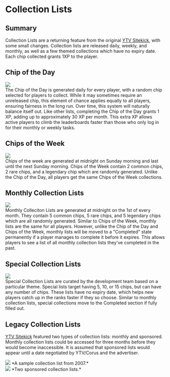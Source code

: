 # Collection Lists

## Summary
Collection Lists are a returning feature from the original [YTV Sitekick](/docs/YTV/Sitekick/), with some small changes.  Collection lists are released daily, weekly, and monthly, as well as a few themed collections which have no expiry date.  Each chip collected grants 1XP to the player.



## Chip of the Day
<div class="text--center"> 
  <img src="/img/wiki/features/collection_lists/chip_of_the_day.png"/> 
</div>
The Chip of the Day is generated daily for every player, with a random chip selected for players to collect. While it may sometimes require an unreleased chip, this element of chance applies equally to all players, ensuring fairness in the long run. Over time, this system will naturally balance itself out. Like other lists, completing the Chip of the Day grants 1 XP, adding up to approximately 30 XP per month. This extra XP allows active players to climb the leaderboards faster than those who only log in for their monthly or weekly tasks.

## Chips of the Week
<div class="text--center"> 
  <img src="/img/wiki/features/collection_lists/chips_of_the_week.png"/> 
</div>
Chips of the week are generated at midnight on Sunday morning and last until the next Sunday morning.  Chips of the Week contain 2 common chips, 2 rare chips, and a legendary chip which are randomly generated.  Unlike the Chip of the Day, all players get the same Chips of the Week collections.

## Monthly Collection Lists
<div class="text--center"> 
  <img src="/img/wiki/features/collection_lists/monthly.png"/> 
</div>
Monthly Colleciton Lists are generated at midnight on the 1st of every month.  They contain 5 common chips, 5 rare chips, and 5 legendary chips which are all randomly generated.  Similar to Chips of the Week, monthly lists are the same for all players.  However, unlike the Chip of the Day and Chips of the Week, monthly lists will be moved to a "Completed" state permanently if a player manages to complete it before it expires.  This allows players to see a list of all monthly collection lists they've completed in the past.

## Special Collection Lists
<div class="text--center"> 
  <img src="/img/wiki/features/collection_lists/special.png"/> 
</div>
Special Collection Lists are curated by the development team based on a particular theme.  Special lists target having 5, 10, or 15 chips, but can have any number of chips.  These lists have no expiry date, which helps new players catch up in the ranks faster if they so choose.  Similar to monthly collection lists, special collections move to the Completed section if fully filled out.

## Legacy Collection Lists

[YTV Sitekick](/docs/YTV/Sitekick/) featured two types of collection lists: monthly and sponsored.  Monthly collection lists could be accessed for three months before they would become inaccessible.  It is assumed that sponsored lists would appear until a date negotiated by YTV/Corus and the advertiser.

<div class="text--center"> 
  <img src="/img/wiki/features/collection_lists/collection_list.png"/> 
  *A sample collection list from 2007.*
</div>

<div class="text--center"> 
  <img src="/img/wiki/features/collection_lists/collection_list_sponsored.png"/> 
  *Two sponsored collection lists.*
</div>